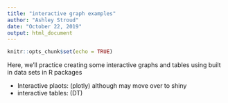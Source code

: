 ```yaml
---
title: "interactive graph examples"
author: "Ashley Stroud"
date: "October 22, 2019"
output: html_document
---
```


```r
knitr::opts_chunk$set(echo = TRUE)
```

Here, we'll practice creating some interactive graphs and tables using built in data sets in R packages

- Interactive plaots: (plotly) although may move over to shiny
- interactive tables: (DT)







